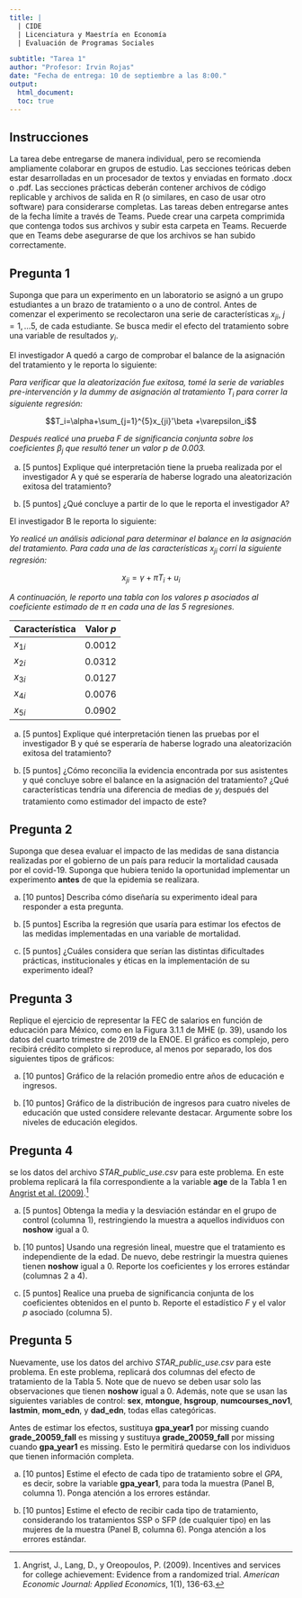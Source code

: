 ```yaml
---
title: |
  | CIDE
  | Licenciatura y Maestría en Economía
  | Evaluación de Programas Sociales

subtitle: "Tarea 1"
author: "Profesor: Irvin Rojas"
date: "Fecha de entrega: 10 de septiembre a las 8:00."
output:
  html_document:
  toc: true
---
```

  
## Instrucciones
  
La tarea debe entregarse de manera individual, pero se recomienda ampliamente colaborar en grupos de estudio. Las secciones teóricas deben estar desarrolladas en un procesador de textos y enviadas en formato .docx o .pdf. Las secciones prácticas deberán contener archivos de código replicable y archivos de salida en R (o similares, en caso de usar otro software) para considerarse completas. Las tareas deben entregarse antes de la fecha límite a través de Teams. Puede crear una carpeta comprimida que contenga todos sus archivos y subir esta carpeta en Teams. Recuerde que en Teams debe asegurarse de que los archivos se han subido correctamente.

## Pregunta 1

Suponga que para un experimento en un laboratorio se asignó a un grupo estudiantes a un brazo de tratamiento o a uno de control. Antes de comenzar el experimento se recolectaron una serie de características $x_{ji}$, $j=1,\ldots 5$, de cada estudiante. Se busca medir el efecto del tratamiento sobre una variable de resultados $y_i$.

El investigador A quedó a cargo de comprobar el balance de la asignación del tratamiento y le reporta lo siguiente:

*Para verificar que la aleatorización fue exitosa, tomé la serie de variables pre-intervención y la dummy de asignación al tratamiento $T_i$ para correr la siguiente regresión:*

$$T_i=\alpha+\sum_{j=1}^{5}x_{ji}'\beta +\varepsilon_i$$

*Después realicé una prueba $F$ de significancia conjunta sobre los coeficientes $\beta_j$ que resultó tener un valor $p$ de 0.003.*

a. [5 puntos] Explique qué interpretación tiene la prueba realizada por el investigador A y qué se esperaría de haberse logrado una aleatorización exitosa del tratamiento?

a. [5 puntos] ¿Qué concluye a partir de lo que le reporta el investigador A?

El investigador B le reporta lo siguiente:

*Yo realicé un análisis adicional para determinar el balance en la asignación del tratamiento. Para cada una de las características $x_{ji}$ corrí la siguiente regresión:*

$$x_{ji}=\gamma+\pi T_i+u_i$$

*A continuación, le reporto una tabla con los valores p asociados al coeficiente estimado de $\pi$ en cada una de las 5 regresiones.*

| **Característica** |	**Valor $p$** |
|--- | --- |
| $x_{1i}$	| 0.0012 |
| $x_{2i}$	| 0.0312 |
| $x_{3i}$	| 0.0127 |
| $x_{4i}$	| 0.0076 |
| $x_{5i}$	| 0.0902 |

a. [5 puntos] Explique qué interpretación tienen las pruebas por el investigador B y qué se esperaría de haberse logrado una aleatorización exitosa del tratamiento?

a. [5 puntos] ¿Cómo reconcilia la evidencia encontrada por sus asistentes y qué concluye sobre el balance en la asignación del tratamiento? ¿Qué características tendría una diferencia de medias de $y_i$ después del tratamiento como estimador del impacto de este?

## Pregunta 2

Suponga que desea evaluar el impacto de las medidas de sana distancia realizadas por el gobierno de un país para reducir la mortalidad causada por el covid-19. Suponga que hubiera tenido la oportunidad implementar un experimento **antes** de que la epidemia se realizara.

a. [10 puntos] Describa cómo diseñaría su experimento ideal para responder a esta pregunta. 

a. [5 puntos] Escriba la regresión que usaría para estimar los efectos de las medidas implementadas en una variable de mortalidad.

a. [5 puntos] ¿Cuáles considera que serían las distintas dificultades prácticas, institucionales y éticas en la implementación de su experimento ideal?

## Pregunta 3

Replique el ejercicio de representar la FEC de salarios en función de educación para México, como en la Figura 3.1.1 de MHE (p. 39), usando los datos del cuarto trimestre de 2019 de la ENOE. El gráfico es complejo, pero recibirá crédito completo si reproduce, al menos por separado, los dos siguientes tipos de gráficos:

a.	[10 puntos] Gráfico de la relación promedio entre años de educación e ingresos.

a.	[10 puntos] Gráfico de la distribución de ingresos para cuatro niveles de educación que usted considere relevante destacar. Argumente sobre los niveles de educación elegidos.

## Pregunta 4

se los datos del archivo *STAR_public_use.csv* para este problema. En este problema replicará la fila correspondiente a la variable **age** de la Tabla 1 en [Angrist et al. (2009)](https://pubs.aeaweb.org/doi/pdfplus/10.1257/app.1.1.136).[^1]
  
[^1]: Angrist, J., Lang, D., y Oreopoulos, P. (2009). Incentives and services for college achievement: Evidence from a randomized trial. *American Economic Journal: Applied Economics*, 1(1), 136-63.

a. [5 puntos] Obtenga la media y la desviación estándar en el grupo de control (columna 1), restringiendo la muestra a aquellos individuos con **noshow** igual a 0.

a. [10 puntos] Usando una regresión lineal, muestre que el tratamiento es independiente de la edad. De nuevo, debe restringir la muestra quienes tienen **noshow** igual a 0. Reporte los coeficientes y los errores estándar (columnas 2 a 4).

a. [5 puntos] Realice una prueba de significancia conjunta de los coeficientes obtenidos en el punto b. Reporte el estadístico $F$ y el valor $p$ asociado (columna 5).


## Pregunta 5

Nuevamente, use los datos del archivo *STAR_public_use.csv* para este problema. En este problema, replicará dos columnas del efecto de tratamiento de la Tabla 5. Note que de nuevo se deben usar solo las observaciones que tienen **noshow** igual a 0. Además, note que se usan las siguientes variables de control: **sex**, **mtongue**, **hsgroup**, **numcourses_nov1**, **lastmin**, **mom_edn**, y **dad_edn**, todas ellas categóricas.

Antes de estimar los efectos, sustituya **gpa_year1** por missing cuando **grade_20059_fall** es missing y sustituya **grade_20059_fall** por missing cuando **gpa_year1** es missing. Esto le permitirá quedarse con los individuos que tienen información completa.

a.	[10 puntos] Estime el efecto de cada tipo de tratamiento sobre el *GPA*, es decir, sobre la variable **gpa_year1**, para toda la muestra (Panel B, columna 1). Ponga atención a los errores estándar.

a. [10 puntos] Estime el efecto de recibir cada tipo de tratamiento, considerando los tratamientos SSP o SFP (de cualquier tipo) en las mujeres de la muestra (Panel B, columna 6). Ponga atención a los errores estándar.

